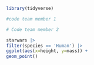 ```r
library(tidyverse)
```

```r
#code team member 1
```

```r
# Code team member 2
```

```r
starwars |>
filter(species == 'Human') |>
ggplot(aes(x=height, y=mass)) +
geom_point()
```